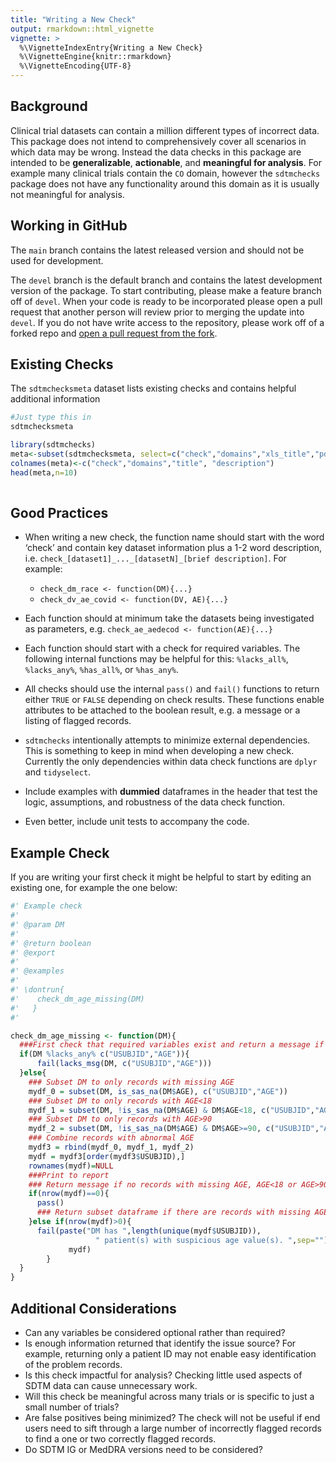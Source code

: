 ```yaml
---
title: "Writing a New Check"
output: rmarkdown::html_vignette
vignette: >
  %\VignetteIndexEntry{Writing a New Check}
  %\VignetteEngine{knitr::rmarkdown}
  %\VignetteEncoding{UTF-8}
---
```


## Background

Clinical trial datasets can contain a million different types of incorrect data.  This package does not intend to comprehensively cover all scenarios in which data may be wrong.  Instead the data checks in this package are intended to be **generalizable**, **actionable**, and **meaningful for analysis**.  For example many clinical trials contain the `CO` domain, however the `sdtmchecks` package does not have any functionality around this domain as it is usually not meaningful for analysis.

## Working in GitHub

The `main` branch contains the latest released version and should not be used for development.

The `devel` branch is the default branch and contains the latest development version of the package. To start contributing, please make a feature branch off of `devel`. When your code is ready to be incorporated please open a pull request that another person will review prior to merging the update into `devel`. If you do not have write access to the repository, please work off of a forked repo and [open a pull request from the fork]( 
https://docs.github.com/en/pull-requests/collaborating-with-pull-requests/proposing-changes-to-your-work-with-pull-requests/creating-a-pull-request-from-a-fork).


## Existing Checks

The `sdtmchecksmeta` dataset lists existing checks and contains helpful additional information

```r
#Just type this in
sdtmchecksmeta
```

```r
library(sdtmchecks)
meta<-subset(sdtmchecksmeta, select=c("check","domains","xls_title","pdf_title"))
colnames(meta)<-c("check","domains","title", "description")
head(meta,n=10)
    
``` 

## Good Practices

- When writing a new check, the function name should start with the word 'check' and contain key dataset information plus a 1-2 word description, i.e. `check_[dataset1]_..._[datasetN]_[brief description]`.  For example:
   - `check_dm_race <- function(DM){...}`
   - `check_dv_ae_covid <- function(DV, AE){...}`

- Each function should at minimum take the datasets being investigated as parameters, e.g. `check_ae_aedecod <- function(AE){...}`

- Each function should start with a check for required variables.  The following internal functions may be helpful for this: `%lacks_all%`, `%lacks_any%`, `%has_all%`, or `%has_any%`.

-  All checks should use the internal `pass()` and `fail()` functions to return either `TRUE` or `FALSE` depending on check results.  These functions enable attributes to be attached to the boolean result, e.g. a message or a listing of flagged records.

- `sdtmchecks` intentionally attempts to minimize external dependencies.  This is something to keep in mind when developing a new check.  Currently the only dependencies within data check functions are `dplyr` and `tidyselect`.

- Include examples with **dummied** dataframes in the header that test the logic, assumptions, and robustness of the data check function.  

- Even better, include unit tests to accompany the code. 


## Example Check

If you are writing your first check it might be helpful to start by editing an existing one, for example the one below:

```r
#' Example check
#'
#' @param DM 
#'
#' @return boolean
#' @export
#'
#' @examples
#'
#' \dontrun{
#'    check_dm_age_missing(DM)
#'   }
#'

check_dm_age_missing <- function(DM){
  ###First check that required variables exist and return a message if they don't
  if(DM %lacks_any% c("USUBJID","AGE")){
      fail(lacks_msg(DM, c("USUBJID","AGE")))
  }else{
    ### Subset DM to only records with missing AGE
    mydf_0 = subset(DM, is_sas_na(DM$AGE), c("USUBJID","AGE"))
    ### Subset DM to only records with AGE<18
    mydf_1 = subset(DM, !is_sas_na(DM$AGE) & DM$AGE<18, c("USUBJID","AGE"))
    ### Subset DM to only records with AGE>90
    mydf_2 = subset(DM, !is_sas_na(DM$AGE) & DM$AGE>=90, c("USUBJID","AGE"))
    ### Combine records with abnormal AGE
    mydf3 = rbind(mydf_0, mydf_1, mydf_2)
    mydf = mydf3[order(mydf3$USUBJID),]
    rownames(mydf)=NULL
    ###Print to report
    ### Return message if no records with missing AGE, AGE<18 or AGE>90
    if(nrow(mydf)==0){
      pass()
      ### Return subset dataframe if there are records with missing AGE, AGE<18 or AGE>90
    }else if(nrow(mydf)>0){
      fail(paste("DM has ",length(unique(mydf$USUBJID)),
                   " patient(s) with suspicious age value(s). ",sep=""),
             mydf)
        }
  }
}
```


## Additional Considerations

- Can any variables be considered optional rather than required? 
- Is enough information returned that identify the issue source? For example, returning only a patient ID may not enable easy identification of the problem records. 
- Is this check impactful for analysis?  Checking little used aspects of SDTM data can cause unnecessary work.
- Will this check be meaningful across many trials or is specific to just a small number of trials? 
- Are false positives being minimized?  The check will not be useful if end users need to sift through a large number of incorrectly flagged records to find a one or two correctly flagged records.
- Do SDTM IG or MedDRA versions need to be considered?





